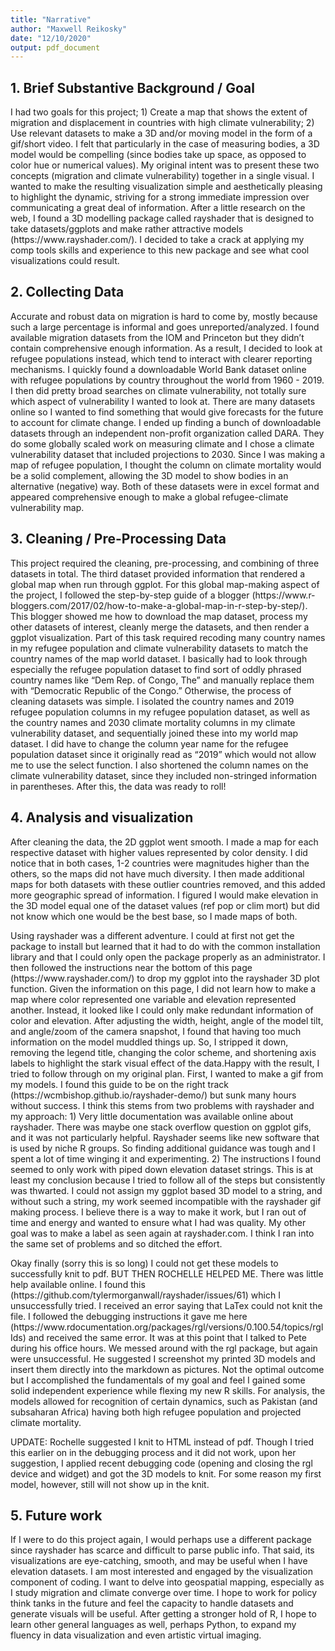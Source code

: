 ---
title: "Narrative"
author: "Maxwell Reikosky"
date: "12/10/2020"
output: pdf_document
---

## 1. Brief Substantive Background / Goal

I had two goals for this project; 1) Create a map that shows the extent of migration and displacement in countries with high climate vulnerability; 2) Use relevant datasets to make a 3D and/or moving model in the form of a gif/short video. I felt that particularly in the case of measuring bodies, a 3D model would be compelling (since bodies take up space, as opposed to color hue or numerical values). My original intent was to present these two concepts (migration and climate vulnerability) together in a single visual. I wanted to make the resulting visualization simple and aesthetically pleasing to highlight the dynamic, striving for a strong immediate impression over communicating a great deal of information. After a little research on the web, I found a 3D modelling package called rayshader that is designed to take datasets/ggplots and make rather attractive models (https://www.rayshader.com/). I decided to take a crack at applying my comp tools skills and experience to this new package and see what cool visualizations could result. 

## 2. Collecting Data

Accurate and robust data on migration is hard to come by, mostly because such a large percentage is informal and goes unreported/analyzed. I found available migration datasets from the IOM and Princeton but they didn't contain comprehensive enough information. As a result, I decided to look at refugee populations instead, which tend to interact with clearer reporting mechanisms. I quickly found a downloadable World Bank dataset online with refugee populations by country throughout the world from 1960 - 2019. I then did pretty broad searches on climate vulnerability, not totally sure which aspect of vulnerability I wanted to look at. There are many datasets online so I wanted to find something that would give forecasts for the future to account for climate change. I ended up finding a bunch of downloadable datasets through an independent non-profit organization called DARA. They do some globally scaled work on measuring climate and I chose a climate vulnerability dataset that included projections to 2030. Since I was making a map of refugee population, I thought the column on climate mortality would be a solid complement, allowing the 3D model to show bodies in an alternative (negative) way. Both of these datasets were in excel format and appeared comprehensive enough to make a global refugee-climate vulnerability map.

## 3. Cleaning / Pre-Processing Data

This project required the cleaning, pre-processing, and combining of three datasets in total. The third dataset provided information that rendered a global map when run through ggplot. For this global map-making aspect of the project, I followed the step-by-step guide of a blogger (https://www.r-bloggers.com/2017/02/how-to-make-a-global-map-in-r-step-by-step/). This blogger showed me how to download the map dataset, process my other datasets of interest, cleanly merge the datasets, and then render a ggplot visualization. Part of this task required recoding many country names in my refugee population and climate vulnerability datasets to match the country names of the map world dataset. I basically had to look through especially the refugee population dataset to find sort of oddly phrased country names like "Dem Rep. of Congo, The" and manually replace them with "Democratic Republic of the Congo." Otherwise, the process of cleaning datasets was simple. I isolated the country names and 2019 refugee population columns in my refugee population dataset, as well as the country names and 2030 climate mortality columns in my climate vulnerability dataset, and sequentially joined these into my world map dataset. I did have to change the column year name for the refugee population dataset since it originally read as "2019" which would not allow me to use the select function. I also shortened the column names on the climate vulnerability dataset, since they included non-stringed information in parentheses. After this, the data was ready to roll!

## 4. Analysis and visualization

After cleaning the data, the 2D ggplot went smooth. I made a map for each respective dataset with higher values represented by color density. I did notice that in both cases, 1-2 countries were magnitudes higher than the others, so the maps did not have much diversity. I then made additional maps for both datasets with these outlier countries removed, and this added more geographic spread of information. I figured I would make elevation in the 3D model equal one of the dataset values (ref pop or clim mort) but did not know which one would be the best base, so I made maps of both. 

Using rayshader was a different adventure. I could at first not get the package to install but learned that it had to do with the common installation library and that I could only open the package properly as an administrator. I then followed the instructions near the bottom of this page (https://www.rayshader.com/) to drop my ggplot into the rayshader 3D plot function. Given the information on this page, I did not learn how to make a map where color represented one variable and elevation represented another. Instead, it looked like I could only make redundant information of color and elevation. After adjusting the width, height, angle of the model tilt, and angle/zoom of the camera snapshot, I found that having too much information on the model muddled things up. So, I stripped it down, removing the legend title, changing the color scheme, and shortening axis labels to highlight the stark visual effect of the data.Happy with the result, I tried to follow through on my original plan. First, I wanted to make a gif from my models. I found this guide to be on the right track (https://wcmbishop.github.io/rayshader-demo/) but sunk many hours without success. I think this stems from two problems with rayshader and my approach: 1) Very little documentation was available online about rayshader. There was maybe one stack overflow question on ggplot gifs, and it was not particularly helpful. Rayshader seems like new software that is used by niche R groups. So finding additional guidance was tough and I spent a lot of time winging it and experimenting. 2) The instructions I found seemed to only work with piped down elevation dataset strings. This is at least my conclusion because I tried to follow all of the steps but consistently was thwarted. I could not assign my  ggplot based 3D model to a string, and without such a string, my work seemed incompatible with the rayshader gif making process. I believe there is a way to make it work, but I ran out of time and energy and wanted to ensure what I had was quality. My other goal was to make a label as seen again at rayshader.com. I think I ran into the same set of problems and so ditched the effort.

Okay finally (sorry this is so long) I could not get these models to successfully knit to pdf. BUT THEN ROCHELLE HELPED ME. There was little help available online. I found this (https://github.com/tylermorganwall/rayshader/issues/61) which I unsuccessfully tried. I received an error saying that LaTex could not knit the file. I followed the debugging instructions it gave me here (https://www.rdocumentation.org/packages/rgl/versions/0.100.54/topics/rglIds) and received the same error. It was at this point that I talked to Pete during his office hours. We messed around with the rgl package, but again were unsuccessful. He suggested I screenshot my printed 3D models and insert them directly into the markdown as pictures. Not the optimal outcome but I accomplished the fundamentals of my goal and feel I gained some solid independent experience while flexing my new R skills. For analysis, the models allowed for recognition of certain dynamics, such as Pakistan (and subsaharan Africa) having both high refugee population and projected climate mortality.

UPDATE: Rochelle suggested I knit to HTML instead of pdf. Though I tried this earlier on in the debugging process and it did not work, upon her suggestion, I applied recent debugging code (opening and closing the rgl device and widget) and got the 3D models to knit. For some reason my first model, however, still will not show up in the knit. 

## 5. Future work

If I were to do this project again, I would perhaps use a different package since rayshader has scarce and difficult to parse public info. That said, its visualizations are eye-catching, smooth, and may be useful when I have elevation datasets. I am most interested and engaged by the visualization component of coding. I want to delve into geospatial mapping, especially as I study migration and climate converge over time. I hope to work for policy think tanks in the future and feel the capacity to handle datasets and generate visuals will be useful. After getting a stronger hold of R, I hope to learn other general languages as well, perhaps Python, to expand my fluency in data visualization and even artistic virtual imaging.
   
